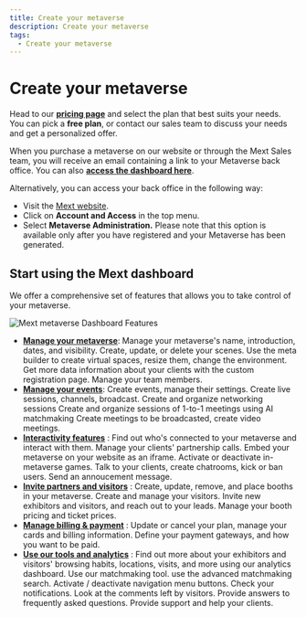 ```yaml
---
title: Create your metaverse
description: Create your metaverse
tags:
  - Create your metaverse
---
```


# Create your metaverse

Head to our **[pricing page](https://mext.app/pricing)** and select the plan that best suits your needs. You can pick a **free plan**, or contact our sales team to discuss your needs and get a personalized offer.

When you purchase a metaverse on our website or through the Mext Sales team, you will receive an email containing a link to your Metaverse back office. You can also **[access the dashboard here](https://dashboard.mext.app/metaverse)**.

Alternatively, you can access your back office in the following way:

* Visit the [Mext website](https://mext.app).
* Click on **Account and Access** in the top menu.
* Select **Metaverse Administration.** Please note that this option is available only after you have registered and your Metaverse has been generated.

## Start using the Mext dashboard

We offer a comprehensive set of features that allows you to take control of your metaverse.

![Mext metaverse Dashboard Features](/img/metaverse/metaverse-features.png)

* **[Manage your metaverse](/docs/category/manage-your-metaverse)**: Manage your metaverse's name, introduction, dates, and visibility. Create, update, or delete your scenes. Use the meta builder to create virtual spaces, resize them, change the environment. Get more data information about your clients with the custom registration page. Manage your team members.
* **[Manage your events](/docs/category/manage-your-events)**: Create events, manage their settings. Create live sessions, channels, broadcast. Create and organize networking sessions Create and organize sessions of 1-to-1 meetings using AI matchmaking Create meetings to be broadcasted, create video meetings.
* **[Interactivity features](/docs/category/interactivity-features)** : Find out who's connected to your metaverse and interact with them. Manage your clients' partnership calls. Embed your metaverse on your website as an iframe. Activate or deactivate in-metaverse games. Talk to your clients, create chatrooms, kick or ban users. Send an annoucement message.
* **[Invite partners and visitors](/docs/category/invite-partners-and-visitors)** : Create, update, remove, and place booths in your metaverse. Create and manage your visitors. Invite new exhibitors and visitors, and reach out to your leads. Manage your booth pricing and ticket prices.
* **[Manage billing & payment](/docs/category/billing-and-payment)** : Update or cancel your plan, manage your cards and billing information. Define your payment gateways, and how you want to be paid.
* **[Use our tools and analytics](/docs/category/our-tools-and-analytics)** : Find out more about your exhibitors and visitors' browsing habits, locations, visits, and more using our analytics dashboard. Use our matchmaking tool. use the advanced matchmaking search. Activate / deactivate navigation menu buttons. Check your notifications. Look at the comments left by visitors. Provide answers to frequently asked questions. Provide support and help your clients.
